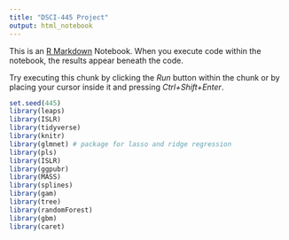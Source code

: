 ```yaml
---
title: "DSCI-445 Project"
output: html_notebook
---
```


This is an [R Markdown](http://rmarkdown.rstudio.com) Notebook. When you execute code within the notebook, the results appear beneath the code. 

Try executing this chunk by clicking the *Run* button within the chunk or by placing your cursor inside it and pressing *Ctrl+Shift+Enter*. 

```r
set.seed(445)
library(leaps)
library(ISLR)
library(tidyverse) 
library(knitr)
library(glmnet) # package for lasso and ridge regression
library(pls)
library(ISLR)
library(ggpubr)
library(MASS)
library(splines)
library(gam)
library(tree)
library(randomForest)
library(gbm)
library(caret)
```


